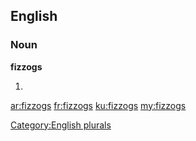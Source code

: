 ==English==

===Noun===
'''fizzogs'''

# {{plural of|[[fizzog]]}}

[[Category:English plurals]]

[[ar:fizzogs]]
[[fr:fizzogs]]
[[ku:fizzogs]]
[[my:fizzogs]]